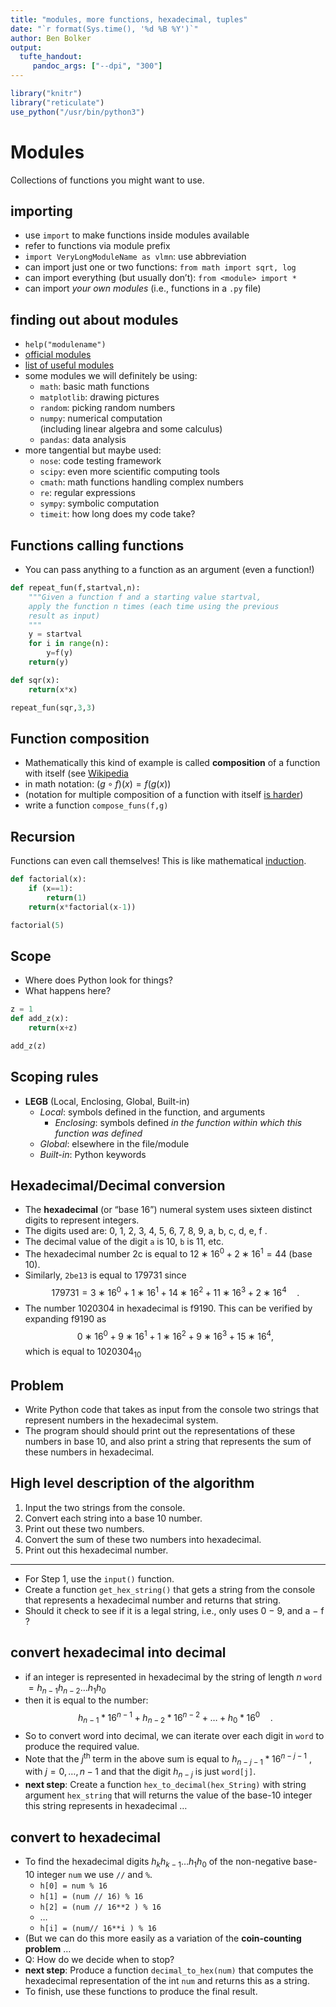 ```yaml
---
title: "modules, more functions, hexadecimal, tuples"
date: "`r format(Sys.time(), '%d %B %Y')`"
author: Ben Bolker
output:
  tufte_handout:
     pandoc_args: ["--dpi", "300"]
---
```


</style>
<!--    content: url(https://i.creativecommons.org/l/by-sa/4.0/88x31.png)
>
<!-- Limit image width and height -->
<style type="text/css">
img {     
  max-height: 560px;     
  max-width: 800px; 
}
</style>

```r
library("knitr")
library("reticulate")
use_python("/usr/bin/python3")
```

# Modules

Collections of functions you might want to use.

## importing

- use `import` to make functions inside modules available
- refer to functions via module prefix
- `import VeryLongModuleName as vlmn`: use abbreviation
- can import just one or two functions: `from math import sqrt, log`
- can import everything (but usually don't): `from <module> import *`
- can import *your own modules* (i.e., functions in a `.py` file)


## finding out about modules

- `help("modulename")`
- [official modules](https://docs.python.org/3/py-modindex.html)
- [list of useful modules](https://wiki.python.org/moin/UsefulModules)
- some modules we will definitely be using:
    - `math`: basic math functions
    - `matplotlib`: drawing pictures
    - `random`: picking random numbers
    - `numpy`: numerical computation  
(including linear algebra and some calculus)
    - `pandas`: data analysis
- more tangential but maybe used:
    - `nose`: code testing framework
    - `scipy`: even more scientific computing tools
    - `cmath`: math functions handling complex numbers
    - `re`: regular expressions
    - `sympy`: symbolic computation
    - `timeit`: how long does my code take?

## Functions calling functions

- You can pass anything to a function as an argument (even a function!)

```python
def repeat_fun(f,startval,n):
    """Given a function f and a starting value startval,
    apply the function n times (each time using the previous
    result as input)
    """
    y = startval
    for i in range(n):
        y=f(y)
    return(y)

def sqr(x):
    return(x*x)

repeat_fun(sqr,3,3)
```

## Function composition

- Mathematically this kind of example is called **composition** of a function with itself (see [Wikipedia](https://en.wikipedia.org/wiki/Function_composition)
- in math notation: $(g\circ f)(x) = f(g(x))$
- (notation for multiple composition of a function with itself [is harder](https://math.stackexchange.com/questions/926247/notation-for-repeated-composition-of-functions))
- write a function `compose_funs(f,g)`

## Recursion

Functions can even call themselves!  This is like mathematical [induction](https://en.wikipedia.org/wiki/Mathematical_induction).

```python
def factorial(x):
    if (x==1):
        return(1)
    return(x*factorial(x-1))

factorial(5)
```

## Scope

- Where does Python look for things?
- What happens here?
```python
z = 1
def add_z(x):
    return(x+z)

add_z(z)
```

## Scoping rules

- **LEGB** (Local, Enclosing, Global, Built-in)
    - *Local*: symbols defined in the function, and arguments
	  - *Enclosing*: symbols defined *in the function within which this function was defined*
	- *Global*: elsewhere in the file/module
	- *Built-in*: Python keywords
	

## Hexadecimal/Decimal conversion

- The **hexadecimal** (or "base 16") numeral system uses sixteen distinct digits to represent integers.
- The digits used are: 0, 1, 2, 3, 4, 5, 6, 7, 8, 9, a, b, c, d, e, f .
- The decimal value of the digit `a` is 10, `b` is 11, etc.
- The hexadecimal number 2c is equal to $12 ∗ 16^0 + 2 ∗ 16^1 = 44$ (base 10).
- Similarly, `2be13` is equal to 179731 since
$$
179731 = 3 ∗ 16^0 + 1 ∗ 16^1 + 14 ∗ 16^2 + 11 ∗ 16^3 + 2 ∗ 16^4 \quad.
$$
- The number 1020304 in hexadecimal is f9190.
This can be verified by expanding f9190 as
$$
0 ∗ 16^0 + 9 ∗ 16^1 + 1 ∗ 16^2 + 9 ∗ 16^3 + 15 ∗ 16^4 ,
$$
which is equal to $1020304_{10}$

## Problem

- Write Python code that takes as input from the console two strings that represent numbers in the hexadecimal system.
- The program should should print out the representations of these numbers in base 10, and also print a string that represents the sum of these numbers in
hexadecimal.

## High level description of the algorithm

1. Input the two strings from the console.
2. Convert each string into a base 10 number.
3. Print out these two numbers.
4. Convert the sum of these two numbers into hexadecimal.
5. Print out this hexadecimal number.

---

- For Step 1, use the `input()` function.
- Create a function `get_hex_string()` that gets a string from
the console that represents a hexadecimal number and returns
that string.
- Should it check to see if it is a legal string, i.e., only uses 0 − 9,
and a − f ?


## convert hexadecimal into decimal

- if an integer is represented in hexadecimal by the string of length $n$ `word` $= h_{n−1} h_{n−2} \dots h_1 h_0$
- then it is equal to the number:
$$
h_{n−1} * 16^{n−1} + h_{n−2} * 16^{n−2} + \dots + h_0 * 16^0 \quad .
$$
- So to convert word into decimal, we can iterate over each digit in `word` to produce the required value.
- Note that the $j^{\textrm{th}}$ term in the above sum is equal to
$h_{n−j−1} * 16^{n−j−1}$ , with $j = 0, \dots, n − 1$  and that the digit $h_{n−j}$
is just `word[j]`.
- **next step**: Create a function `hex_to_decimal(hex_String)`
with string argument `hex_string` that will returns the value
of the base-10 integer this string represents in hexadecimal ...

## convert to hexadecimal

- To find the hexadecimal digits $h_k h_{k−1} \dots h_1 h_0$ of the
non-negative base-10 integer `num` we use `//` and `%`.
     - `h[0] = num % 16`
     - `h[1] = (num // 16) % 16`
     - `h[2] = (num // 16**2 ) % 16`
     - ...
     - `h[i] = (num// 16**i ) % 16`
- (But we can do this more easily as a variation of the **coin-counting problem** ...
- Q: How do we decide when to stop?
- **next step**: Produce a function `decimal_to_hex(num)` that
computes the hexadecimal representation of the int `num` and
returns this as a string.
- To finish, use these functions to produce the final result.

